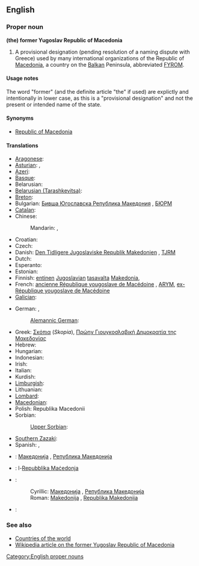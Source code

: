 ==English==

===Proper noun===
'''(the) former Yugoslav Republic of Macedonia'''

# A provisional designation (pending resolution of a naming dispute with Greece) used by many international organizations of the Republic of [[Macedonia]], a country on the [[Balkan]] Peninsula, abbreviated [[FYROM]].

====Usage notes====
The word "former" (and the definite article "the" if used) are explictly and intentionally in lower case, as this is a "provisional designation" and not the present or intended name of the state.

====Synonyms====
* [[Republic of Macedonia]]

====Translations====
{{trans-top|provisional designation used of the Republic of Macedonia}}
* [[Aragonese]]: {{t|an|Antigua Republica Yugoslava de Macedonia}}
* [[Asturian]]: {{t|ast|Antigua República Yugoslava de Macedonia}}, {{t|ast|ex República Yugoslava de Macedonia}}
* [[Azeri]]: {{t|az|Keçmiş Yuqoslaviya Makedoniya Respublikası}}
* [[Basque]]: {{t|eu|Mazedoniako Jugoslaviar Errepublika Ohia}}
* Belarusian: {{t|be|Былая Югаслаўская Pэспубліка Македонія|sc=Cyrl}}
* [[Belarusian (Tarashkevitsa)]]: {{tø|be-x-old|Былая югаслаўская рэспубліка Македонія|sc=Cyrl}}
* [[Breton]]: {{t|br|Ez-Republik Yougoslaviat Makedonia}}
* Bulgarian: [[Бивша Югославска Република Македония]] {{f}}, [[БЮРМ]]
* [[Catalan]]: {{t|ca|Exrepública Iugoslava de Macedònia}}
* Chinese:
*: Mandarin: {{t|cmn|前南斯拉夫馬其頓共和國|sc=Hani}}, {{t|cmn|前南斯拉夫马其顿共和国|tr=qián Nánsīlāfū Mǎqídùn gònghéguó|sc=Hani}}
* Croatian: {{t|hr|bivša jugoslavenska Republika Makedonija}}
* Czech: {{t-|cs|bývalá jugoslávská republika Makedonie|f}}
* Danish: [[Den Tidligere Jugoslaviske Republik Makedonien]] {{c}}, [[TJRM]]
* Dutch: {{t-|nl|Voormalige Joegoslavische Republiek Macedonië}}
* Esperanto: {{t|eo|Iama Jugoslavia Respubliko Makedonio}}
* Estonian: {{t|et|endine Jugoslaavia Makedoonia Vabariik}}
* Finnish: [[entinen]] [[Jugoslavia|Jugoslavian]] [[tasavalta]] [[Makedonia]], {{t-|fi|EJTM}}
* French: [[ancienne République yougoslave de Macédoine]] {{f}}, [[ARYM]], [[ex-République yougoslave de Macédoine]] {{f}}
* [[Galician]]: {{t-|gl|Antiga República Iugoslava da Macedonia|f|xs=Galician}}
{{trans-mid}}
* German: {{t+|de|Ehemalige Jugoslawische Republik Mazedonien|f}}, {{t-|de|EJRM}}
*: [[Alemannic German]]: {{tø|gsw|Ehemoligi Jugoslawischi Republik Mazedonie}}
* Greek: [[Σκόπια]] (''Skopia''), [[Πρώην Γιουγκοσλαβική Δημοκρατία της Μακεδονίας]] {{f}}
* Hebrew: {{t|he|הרפובליקה היוגוסלבית לשעבר של מקדוניה|sc=Hebr}}
* Hungarian: {{t|hu|Macedónia Volt Jugoszláv Köztársaság}}
* Indonesian: {{t|id|Republik Makedonia bekas Yugoslavia}}
* Irish: {{t|ga|Iar-Phoblacht Iúgslávach na Macadóine}}
* Italian: {{t|it|Repubblica Ex Jugoslava di Macedonia}}
* Kurdish: {{t|ku|Komara Yûgoslavî ya Kevnar a Makedonyayê|sc=ku-Arab}}
* [[Limburgish]]: {{t|li|Vreuger Joegoslavische Rippebliek Macedonië}}
* Lithuanian: {{t|lt|Buvusi Jugoslavijos Respublika Makedonija}}
* [[Lombard]]: {{tø|lmo|Ex Repüblica Iuguslava de Macedonia}}
* [[Macedonian]]: {{t|mk|Поранешна Југословенска Република Македонија|sc=Cyrl}}
* Polish: Republika Macedonii {{f}}
* Sorbian:
*: [[Upper Sorbian]]: {{t|hsb|Bywša Južnosłowjanska Republika Makedonska}}
* [[Southern Zazaki]]: {{tø|diq|Cumurêtê Makedonyaê Yugoslawê Kıhani}}
* Spanish: {{t|es|Antigua República Yugoslava de Macedonia}}, {{t|es|Ex República Yugoslava de Macedonia}}
{{trans-bottom}}

{{checktrans-top}}
<!-- These should probably be under the entry "Republic of Macedonia" as they do not contain the word "former" -->
* {{ttbc|Macedonian}}: [[Македонија#Macedonian|Македонија]] {{f}}, [[Република Македонија#Macedonian|Република Македонија]] {{f}}
* {{ttbc|Maltese}}: l-[[Repubblika Maċedonja]]
* {{ttbc|Serbo-Croatian}}:
*: Cyrillic: [[Македонија#Serbian|Македонија]] {{f}}, [[Република Македонија#Serbian|Република Македонија]] {{f}}
*: Roman: [[Makedonija#Serbian|Makedonija]] {{f}}, [[Republika Makedonija#Serbian|Republika Makedonija]] {{f}}
* {{ttbc|Turkish}}: {{t+|tr|Makedonya}}
{{trans-bottom}}

===See also===
* [[Appendix:Countries of the world|Countries of the world]]
* [[w:Republic_of_Macedonia|Wikipedia article on the former Yugoslav Republic of Macedonia]]

[[Category:English proper nouns]]